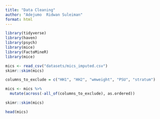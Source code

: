 ```yaml
---
title: "Data Cleaning"
author: "Adejumo  Ridwan Suleiman"
format: html
---
```


```r
library(tidyverse)
library(haven)
library(psych)
library(mice)
library(FactoMineR)
library(mice)
```

```r
mics <- read_csv("datasets/mics_imputed.csv")
skimr::skim(mics)
```

```r
columns_to_exclude = c("HH1", "HH2", "wmweight", "PSU", "stratum")

mics <- mics %>%
  mutate(across(-all_of(columns_to_exclude), as.ordered))
```

```r
skimr::skim(mics)
```
```r
head(mics)
```


